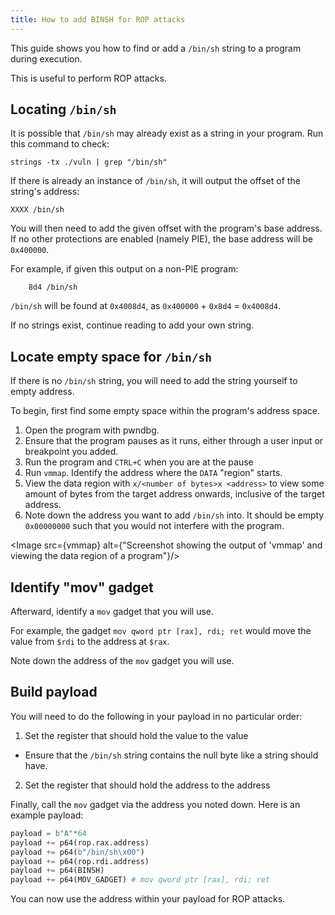 ```yaml
---
title: How to add BINSH for ROP attacks
---
```



This guide shows you how to find or add a `/bin/sh` string to a program during execution.

This is useful to perform ROP attacks.

## Locating `/bin/sh`
It is possible that `/bin/sh` may already exist as a string in your program. Run this command to check:
```shell
strings -tx ./vuln | grep "/bin/sh"
```

If there is already an instance of `/bin/sh`, it will output the offset of the string's address:
```
XXXX /bin/sh
```

You will then need to add the given offset with the program's base address. If no other protections are enabled (namely PIE), the base address will be `0x400000`.

For example, if given this output on a non-PIE program:
```
    8d4 /bin/sh
```

`/bin/sh` will be found at `0x4008d4`, as `0x400000` + `0x8d4` = `0x4008d4`.

If no strings exist, continue reading to add your own string.

## Locate empty space for `/bin/sh`
If there is no `/bin/sh` string, you will need to add the string yourself to empty address.

To begin, first find some empty space within the program's address space.
1. Open the program with pwndbg.
2. Ensure that the program pauses as it runs, either through a user input or breakpoint you added.
3. Run the program and `CTRL+C` when you are at the pause
4. Run `vmmap`. Identify the address where the `DATA` "region" starts.
5. View the data region with `x/<number of bytes>x <address>` to view some amount of bytes from the target address onwards, inclusive of the target address.
6. Note down the address you want to add `/bin/sh` into. It should be empty `0x00000000` such that you would not interfere with the program.

<Image src={vmmap} alt={"Screenshot showing the output of 'vmmap' and viewing the data region of a program"}/>

## Identify "mov" gadget
Afterward, identify a `mov` gadget that you will use.

For example, the gadget `mov qword ptr [rax], rdi; ret` would move the value from `$rdi` to the address at `$rax`.

Note down the address of the `mov` gadget you will use.

## Build payload
You will need to do the following in your payload in no particular order:
1. Set the register that should hold the value to the value
 - Ensure that the `/bin/sh` string contains the null byte like a string should have.
2. Set the register that should hold the address to the address

Finally, call the `mov` gadget via the address you noted down. Here is an example payload:
```python
payload = b"A"*64
payload += p64(rop.rax.address)
payload += p64(b"/bin/sh\x00")
payload += p64(rop.rdi.address)
payload += p64(BINSH)
payload += p64(MOV_GADGET) # mov qword ptr [rax], rdi; ret
```

You can now use the address within your payload for ROP attacks.
